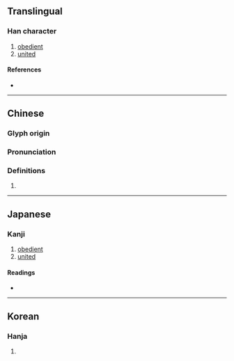 {{character info/new}}
==Translingual==

===Han character===
{{Han char|rn=29|rad=又|as=04|sn=6|four=|canj=EEE,XEEE|ids=⿱又双}}

# [[obedient]]
# [[united]]

====References====
* {{Han ref|kx=0165.290|dkj=03139|dj=0376.110|hdz=10394.080|uh=53D2|ud=21458}}

----

==Chinese==
{{zh-forms}}

===Glyph origin===
{{Han etym}}

===Pronunciation===
{{zh-pron
|m=ruò
|c=joek6
|mc=y
|oc=y
|cat=
}}

===Definitions===
{{zh-hanzi}}

# {{rfdef|zh}}

----

==Japanese==

===Kanji===
{{ja-kanji|grade=|rs=又04}}

# [[obedient]]
# [[united]]

====Readings====
* {{ja-readings|on=[[じゃく]] (jaku), [[にゃく]] (nyaku)|kun=[[したがう]] (shitagau)}}

----

==Korean==

===Hanja===
{{ko-hanja|hangeul=약|rv=yak|mr=yak}}

# {{defn|lang=ko|sort=又04}}